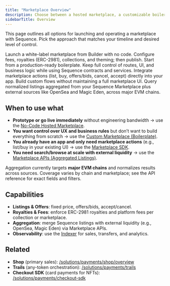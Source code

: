 ---
title: "Marketplace Overview"
description: Choose between a hosted marketplace, a customizable boilerplate, the Marketplace SDK, and Marketplace APIs that aggregate listings from Sequence Marketplace as well as OpenSea and Magic Eden.
sidebarTitle: Overview
---

This page outlines all options for launching and operating a marketplace with Sequence. Pick the approach that matches your timeline and desired level of control.

<CardGroup>
  <Card title="No-Code Hosted Marketplace" href="/solutions/payments/marketplace/hosted">
    Launch a white-label marketplace from Builder with no code. Configure fees, royalties (ERC-2981), collections, and theming; then publish.
  </Card>
  <Card title="Custom Marketplace (Boilerplate)" href="/solutions/payments/marketplace/custom">
    Start from a production-ready boilerplate. Keep full control of routes, UI, and business logic while using Sequence contracts and services.
  </Card>
  <Card title="Marketplace SDK" href="/sdk/web/marketplace-sdk/overview">
    Integrate marketplace actions (list, buy, offers/bids, cancel, accept) directly into your app. Build custom flows without maintaining a full marketplace UI.
  </Card>
  <Card title="Marketplace APIs (Aggregated Listings)" href="/api-references/marketplace/overview">
    Query normalized listings aggregated from your Sequence Marketplace plus external sources like OpenSea and Magic Eden, across major EVM chains.
  </Card>
</CardGroup>

## When to use what

- **Prototype or go live immediately** without engineering bandwidth → use the <a href="/solutions/payments/marketplace/hosted">No-Code Hosted Marketplace</a>.
- **You want control over UX and business rules** but don’t want to build everything from scratch → use the <a href="/solutions/payments/marketplace/custom">Custom Marketplace (Boilerplate)</a>.
- **You already have an app and only need marketplace actions** (e.g., list/buy in your existing UI) → use the <a href="/sdk/web/marketplace-sdk/overview">Marketplace SDK</a>.
- **You need search/browse at scale with external liquidity** → use the <a href="/api-references/marketplace/overview">Marketplace APIs (Aggregated Listings)</a>.

<Info>
Aggregation currently targets <strong>major EVM chains</strong> and normalizes results across sources. Coverage varies by chain and marketplace; see the API reference for exact fields and filters.
</Info>

## Capabilities

- <strong>Listings & Offers</strong>: fixed price, offers/bids, accept/cancel.  
- <strong>Royalties & Fees</strong>: enforce ERC-2981 royalties and platform fees per collection or marketplace.  
- <strong>Aggregation</strong>: merge Sequence listings with external liquidity (e.g., OpenSea, Magic Eden) via Marketplace APIs.  
- <strong>Observability</strong>: use the <a href="/solutions/indexer/overview">Indexer</a> for sales, transfers, and analytics.

## Related

- <strong>Shop</strong> (primary sales): <a href="/solutions/payments/shop/overview">/solutions/payments/shop/overview</a>  
- <strong>Trails</strong> (any-token orchestration): <a href="/solutions/payments/trails">/solutions/payments/trails</a>  
- <strong>Checkout SDK</strong> (card payments for NFTs): <a href="/solutions/payments/checkout-sdk">/solutions/payments/checkout-sdk</a>
